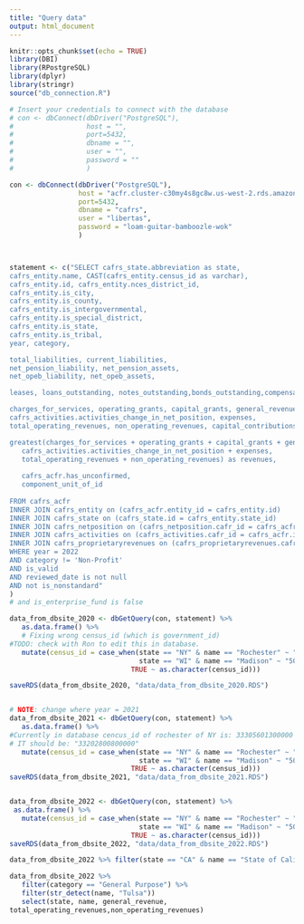 ```yaml
---
title: "Query data"
output: html_document
---
```


```r
knitr::opts_chunk$set(echo = TRUE)
library(DBI)
library(RPostgreSQL)
library(dplyr)
library(stringr)
source("db_connection.R")
```

```r
# Insert your credentials to connect with the database
# con <- dbConnect(dbDriver("PostgreSQL"), 
#                  host = "",
#                  port=5432, 
#                  dbname = "",
#                  user = "",
#                  password = ""
#                  )

con <- dbConnect(dbDriver("PostgreSQL"), 
                 host = "acfr.cluster-c30my4s8gc8w.us-west-2.rds.amazonaws.com",
                 port=5432, 
                 dbname = "cafrs",
                 user = "libertas",
                 password = "loam-guitar-bamboozle-wok"
                 )



statement <- c("SELECT cafrs_state.abbreviation as state,
cafrs_entity.name, CAST(cafrs_entity.census_id as varchar),
cafrs_entity.id, cafrs_entity.nces_district_id,
cafrs_entity.is_city, 
cafrs_entity.is_county, 
cafrs_entity.is_intergovernmental, 
cafrs_entity.is_special_district, 
cafrs_entity.is_state, 
cafrs_entity.is_tribal,
year, category,

total_liabilities, current_liabilities, 
net_pension_liability, net_pension_assets, 
net_opeb_liability, net_opeb_assets, 

leases, loans_outstanding, notes_outstanding,bonds_outstanding,compensated_absences,

charges_for_services, operating_grants, capital_grants, general_revenue, 
cafrs_activities.activities_change_in_net_position, expenses, 
total_operating_revenues, non_operating_revenues, capital_contributions,

greatest(charges_for_services + operating_grants + capital_grants + general_revenue,
   cafrs_activities.activities_change_in_net_position + expenses,
   total_operating_revenues + non_operating_revenues) as revenues,
   
   cafrs_acfr.has_unconfirmed,
   component_unit_of_id
   
FROM cafrs_acfr
INNER JOIN cafrs_entity on (cafrs_acfr.entity_id = cafrs_entity.id)
INNER JOIN cafrs_state on (cafrs_state.id = cafrs_entity.state_id)
INNER JOIN cafrs_netposition on (cafrs_netposition.cafr_id = cafrs_acfr.id)
INNER JOIN cafrs_activities on (cafrs_activities.cafr_id = cafrs_acfr.id)
INNER JOIN cafrs_proprietaryrevenues on (cafrs_proprietaryrevenues.cafr_id = cafrs_acfr.id)
WHERE year = 2022
AND category != 'Non-Profit'
AND is_valid
AND reviewed_date is not null
AND not is_nonstandard"
)
# and is_enterprise_fund is false

data_from_dbsite_2020 <- dbGetQuery(con, statement) %>% 
   as.data.frame() %>% 
   # Fixing wrong census_id (which is government_id) 
#TODO: check with Ron to edit this in database. 
   mutate(census_id = case_when(state == "NY" & name == "Rochester" ~ "33202800800000", 
                                state == "WI" & name == "Madison" ~ "50201301100000",
                              TRUE ~ as.character(census_id)))

saveRDS(data_from_dbsite_2020, "data/data_from_dbsite_2020.RDS")


# NOTE: change where year = 2021
data_from_dbsite_2021 <- dbGetQuery(con, statement) %>% 
   as.data.frame() %>% 
#Currently in database cencus_id of rochester of NY is: 33305601300000
# IT should be: "33202800800000"
   mutate(census_id = case_when(state == "NY" & name == "Rochester" ~ "33202800800000", 
                                state == "WI" & name == "Madison" ~ "50201301100000", # wrong: 50301301600000 = town of madison
                              TRUE ~ as.character(census_id))) 
saveRDS(data_from_dbsite_2021, "data/data_from_dbsite_2021.RDS")


data_from_dbsite_2022 <- dbGetQuery(con, statement) %>% 
 as.data.frame() %>% 
   mutate(census_id = case_when(state == "NY" & name == "Rochester" ~ "33202800800000", 
                                state == "WI" & name == "Madison" ~ "50201301100000",
                              TRUE ~ as.character(census_id)))
saveRDS(data_from_dbsite_2022, "data/data_from_dbsite_2022.RDS")

data_from_dbsite_2022 %>% filter(state == "CA" & name == "State of California")
```


```r
data_from_dbsite_2022 %>% 
   filter(category == "General Purpose") %>% 
   filter(str_detect(name, "Tulsa")) 
   select(state, name, general_revenue,
total_operating_revenues,non_operating_revenues)
```


